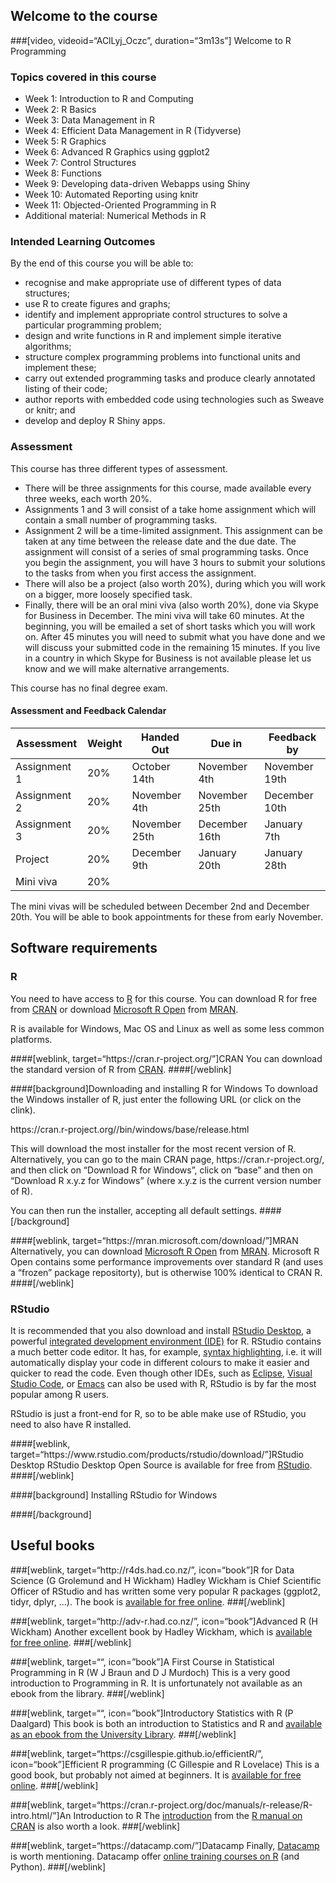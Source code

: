 ## Welcome to the course

###[video, videoid="AClLyj_Oczc", duration="3m13s"] Welcome to R Programming


### Topics covered in this course
- Week 1: Introduction to R and Computing
- Week 2: R Basics
- Week 3: Data Management in R
- Week 4: Efficient Data Management in R (Tidyverse)
- Week 5: R Graphics
- Week 6: Advanced R Graphics using ggplot2
- Week 7: Control Structures
- Week 8: Functions
- Week 9: Developing data-driven Webapps using Shiny
- Week 10: Automated Reporting using knitr
- Week 11: Objected-Oriented Programming in R
- Additional material: Numerical Methods in R


### Intended Learning Outcomes

By the end of this course you will be able to:

- recognise and make appropriate use of different types of data structures;
- use R to create figures and graphs;
- identify and implement appropriate control structures to solve a particular programming problem;
- design and write functions in R and implement simple iterative algorithms;
- structure complex programming problems into functional units and implement these;
- carry out extended programming tasks and produce clearly annotated listing of their code;
- author reports with embedded code using technologies such as Sweave or knitr; and
- develop and deploy R Shiny apps.

### Assessment

This course has three different types of assessment.

- There will be three assignments for this course, made available every three weeks, each worth 20\%.
- Assignments 1 and 3 will consist of a take home assignment which will contain a  small number of programming tasks.
- Assignment 2 will be a time-limited assignment. This assignment can be taken at any time between the release date and the due date. The assignment will consist of a series of smal programming tasks. Once you begin the assignment, you will have 3 hours to submit your solutions to the tasks from when you first access the assignment.
- There will also be a project (also worth 20%), during which you will work on a bigger, more loosely specified task.
- Finally, there will be an oral mini viva (also worth 20%), done via Skype for Business in December. The mini viva will take 60 minutes. At the beginning, you will be emailed a set of short tasks which you will work on. After 45 minutes you will need to submit what you have done and we will discuss your submitted code in the remaining 15 minutes. If you live in a country in which Skype for Business is not available please let us know and we will make alternative arrangements.

This course has no final degree exam.

\newpage
#### Assessment and Feedback Calendar

|Assessment  | Weight | Handed Out | Due in | Feedback by|
|-----|---|-----|-----|-----|
|Assignment 1 | 20% | October 14th | November 4th | November 19th|
|Assignment 2 | 20% | November 4th | November 25th | December 10th|
|Assignment 3 | 20% | November 25th | December 16th | January 7th|
|Project      | 20% | December 9th | January 20th | January 28th|
|Mini viva    | 20% ||||

The mini vivas will be scheduled between December 2nd and December 20th. You will be able to book appointments for these from early November.

## Software requirements

### R

You need to have access to [R](https://www.r-project.org/) for this course. You can download R for free from [CRAN](https://cran.r-project.org/) or download [Microsoft R Open](https://mran.microsoft.com/open) from [MRAN](https://mran.microsoft.com/download).

R is available for Windows, Mac OS and Linux as well as some less common platforms.

####[weblink, target="https://cran.r-project.org/"]CRAN
You can download the standard version of R from [CRAN](https://cran.r-project.org/).
####[/weblink]

####[background]Downloading and installing R for Windows
To download the Windows installer of R, just enter the following URL (or click on the clink).

https://cran.r-project.org//bin/windows/base/release.html

This will download the most installer for the most recent version of R. Alternatively, you can go to the main CRAN page, https://cran.r-project.org/, and then click on "Download R for Windows", click on "base" and then on "Download R x.y.z for Windows" (where x.y.z is the current version number of R).

You can then run the installer, accepting all default settings.
####[/background]

####[weblink, target="https://mran.microsoft.com/download/"]MRAN
Alternatively, you can download [Microsoft R Open](https://mran.microsoft.com/open) from [MRAN](https://mran.microsoft.com/download). Microsoft R Open contains some performance improvements over standard R (and uses a "frozen" package repositorty), but is otherwise 100% identical to CRAN R.
####[/weblink]

### RStudio
It is recommended that you also download and install [RStudio Desktop](https://www.rstudio.com/products/rstudio/download/), a powerful [integrated development environment (IDE)](https://en.wikipedia.org/wiki/Integrated_development_environment) for R. RStudio contains a much better code editor. It has, for example, [syntax highlighting](https://en.wikipedia.org/wiki/Syntax_highlighting), i.e. it will automatically display your code in different colours to make it easier and quicker to read the code. Even though other IDEs, such as [Eclipse](http://www.walware.de/goto/statet), [Visual Studio Code](https://code.visualstudio.com/),  or [Emacs](https://ess.r-project.org/) can also be used with R, RStudio is by far the most popular among R users.

RStudio is just a front-end for R, so to be able make use of RStudio, you need to also have R installed.

####[weblink, target="https://www.rstudio.com/products/rstudio/download/"]RStudio Desktop
RStudio Desktop Open Source is available for free from [RStudio](https://rstudio.com).
####[/weblink]

####[background] Installing RStudio for Windows


####[/background]


## Useful books

###[weblink, target="http://r4ds.had.co.nz/", icon="book"]R for Data Science (G Grolemund and H Wickham)
Hadley Wickham is Chief Scientific Officer of RStudio and has written some very popular R packages (ggplot2, tidyr, dplyr, ...). The book is [available for free online](http://r4ds.had.co.nz/).
###[/weblink]

###[weblink, target="http://adv-r.had.co.nz/", icon="book"]Advanced R (H Wickham)
Another excellent book by Hadley Wickham, which is [available for free online](http://adv-r.had.co.nz/).
###[/weblink]

###[weblink, target="", icon="book"]A First Course in Statistical Programming in R (W J Braun and D J Murdoch)
This is a very good introduction to Programming in R. It is unfortunately not available as an ebook from the library.
###[/weblink]

###[weblink, target="", icon="book"]Introductory Statistics with R (P Daalgard)
This book is both an introduction to Statistics and R and [available as an ebook from the University Library](https://glasgow.summon.serialssolutions.com/#!/search?bookMark=ePnHCXMw42JgAfZbU5khE6Og45_AK9eA1RToWltTEw7YAIgBeN-uMSeDnCdoTTbodNP8okoF0D4ayBHFCqCRSIUgbgYFN9cQZw9dUHMyPb88HjquEZ9kBGwYmlgYgW4mIKgEAHEUKiI).
###[/weblink]

###[weblink, target="https://csgillespie.github.io/efficientR/", icon="book"]Efficient R programming (C Gillespie and R Lovelace)
This is a good book, but probably not aimed at beginners. It is [available for free online](https://csgillespie.github.io/efficientR/).
###[/weblink]

###[weblink, target="https://cran.r-project.org/doc/manuals/r-release/R-intro.html/"]An Introduction to R
The [introduction](https://cran.r-project.org/doc/manuals/r-release/R-intro.html/) from the [R manual on CRAN](https://cran.r-project.org/manuals.html) is also worth a look.
###[/weblink]

###[weblink, target="https://datacamp.com/"]Datacamp
Finally, [Datacamp](https://datacamp.) is worth mentioning. Datacamp offer [online training courses on R](https://www.datacamp.com/courses/free-introduction-to-r) (and Python).
###[/weblink]


<!--[if PDF]>
\newpage
<![endif]-->
